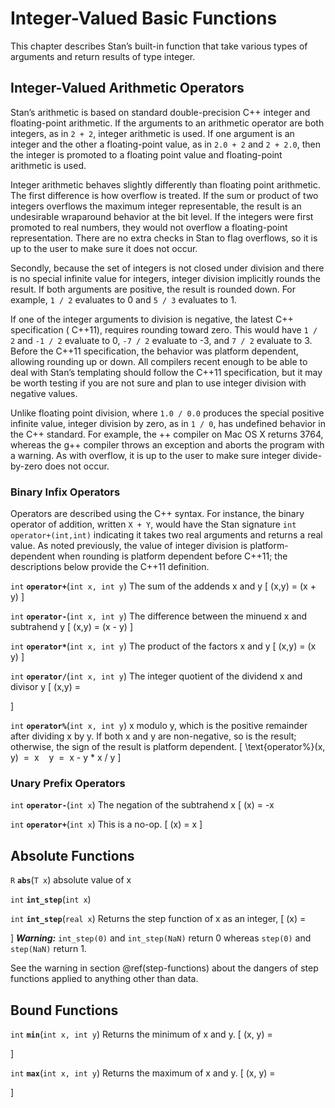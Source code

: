 # Integer-Valued Basic Functions

This chapter describes Stan's built-in function that take various types of arguments and return results of type integer.

## Integer-Valued Arithmetic Operators {#int-arithmetic}

Stan's arithmetic is based on standard double-precision  C++ integer and floating-point arithmetic.  If the arguments to an arithmetic operator are both integers, as in `2 + 2`, integer arithmetic is used.  If one argument is an integer and the other a floating-point value, as in `2.0 + 2` and `2 + 2.0`, then the integer is promoted to a floating point value and floating-point arithmetic is used.

Integer arithmetic behaves slightly differently than floating point arithmetic.  The first difference is how overflow is treated.  If the sum or product of two integers overflows the maximum integer representable, the result is an undesirable wraparound behavior at the bit level.  If the integers were first promoted to real numbers, they would not overflow a floating-point representation.  There are no extra checks in Stan to flag overflows, so it is up to the user to make sure it does not occur.

Secondly, because the set of integers is not closed under division and there is no special infinite value for integers, integer division implicitly rounds the result.  If both arguments are positive, the result is rounded down.  For example, `1 / 2` evaluates to 0 and `5 / 3` evaluates to 1.

If one of the integer arguments to division is negative, the latest  C++ specification ( C++11), requires rounding toward zero.  This would have `1 / 2` and `-1 / 2` evaluate to 0, `-7 / 2` evaluate to -3, and `7 / 2` evaluate to 3.  Before the  C++11 specification, the behavior was platform dependent, allowing rounding up or down.  All compilers recent enough to be able to deal with Stan's templating should follow the  C++11 specification, but it may be worth testing if you are not sure and plan to use integer division with negative values.

Unlike floating point division, where `1.0 / 0.0` produces the special positive infinite value, integer division by zero, as in `1 / 0`, has undefined behavior in the  C++ standard.  For example, the \clang++ compiler on Mac OS X returns 3764, whereas the g++ compiler throws an exception and aborts the program with a warning.  As with overflow, it is up to the user to make sure integer divide-by-zero does not occur.

### Binary Infix Operators

Operators are described using the  C++ syntax.  For instance, the binary operator of addition, written `X + Y`, would have the Stan signature `int operator+(int,int)` indicating it takes two real arguments and returns a real value.  As noted previously, the value of integer division is platform-dependent when rounding is platform dependent before C++11;  the descriptions below provide the C++11 definition.

`int` **`operator+`**(`int x, int y`)
 The sum of the addends x and y \[ \text{operator+}(x,y) = (x + y) \] 

`int` **`operator-`**(`int x, int y`)
 The difference between the minuend x and subtrahend y \[ \text{operator-}(x,y) = (x - y) \] 

`int` **`operator*`**(`int x, int y`)
 The product of the factors x and y \[ \text{operator*}(x,y) = (x \times y) \] 

`int` **`operator/`**(`int x, int y`)
 The integer quotient of the dividend x and divisor y \[ \text{operator/}(x,y) = \begin{cases} \lfloor x / y \rfloor & \text{if } x / y \geq 0 \\ - \lfloor \text{floor}(-x / y) \rfloor & \text{if } x / y < 0. \end{cases} \] 

`int` **`operator%`**(`int x, int y`)
x modulo y, which is the positive remainder after dividing x by y. If both x and y are non-negative, so is the result; otherwise, the sign of the result is platform dependent. \[ \text{operator%}(x, y) \ = \ x \ \text{mod} \ y \ = \ x - y * \lfloor x / y \rfloor \] 

### Unary Prefix Operators

`int` **`operator-`**(`int x`)
 The negation of the subtrahend x \[ \text{operator-}(x) = -x 

`int` **`operator+`**(`int x`)
 This is a no-op. \[ \text{operator+}(x) = x \] 

## Absolute Functions

`R` **`abs`**(`T x`)
absolute value of x

`int` **`int_step`**(`int x`)


`int` **`int_step`**(`real x`)
 Returns the step function of x as an integer, \[ \text{int_step}(x) = \begin{cases} 1 & \text{if } x > 0 \\ 0 & \text{if } x \leq 0 \text{ or } x \text{ is } NaN \end{cases} \] _**Warning:**_ `int_step(0)` and `int_step(NaN)` return 0 whereas `step(0)` and `step(NaN)` return 1.

See the warning in section \@ref(step-functions) about the dangers of step functions applied to anything other than data.

## Bound Functions

`int` **`min`**(`int x, int y`)
 Returns the minimum of x and y. \[ \text{min}(x, y) = \begin{cases} x & \text{if } x < y\\ y & \text{otherwise} \end{cases} \]

`int` **`max`**(`int x, int y`)
 Returns the maximum of x and y. \[ \text{max}(x, y) = \begin{cases} x & \text{if } x > y\\ y & \text{otherwise} \end{cases} \]

